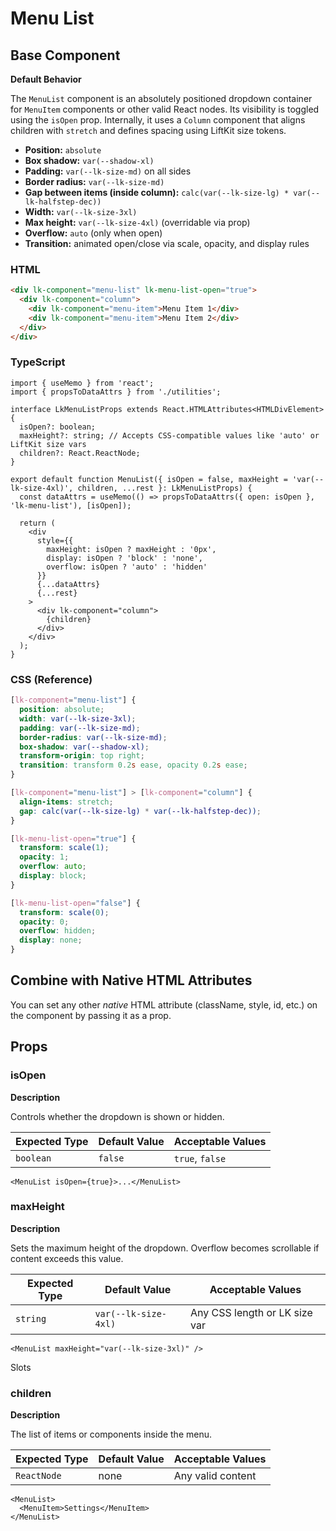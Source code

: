 # Menu List

## Base Component

**Default Behavior**

The `MenuList` component is an absolutely positioned dropdown container for `MenuItem` components or other valid React nodes. Its visibility is toggled using the `isOpen` prop. Internally, it uses a `Column` component that aligns children with `stretch` and defines spacing using LiftKit size tokens.

- **Position:** `absolute`
- **Box shadow:** `var(--shadow-xl)`
- **Padding:** `var(--lk-size-md)` on all sides
- **Border radius:** `var(--lk-size-md)`
- **Gap between items (inside column):** `calc(var(--lk-size-lg) * var(--lk-halfstep-dec))`
- **Width:** `var(--lk-size-3xl)`
- **Max height:** `var(--lk-size-4xl)` (overridable via prop)
- **Overflow:** `auto` (only when open)
- **Transition:** animated open/close via scale, opacity, and display rules

### HTML

```html
<div lk-component="menu-list" lk-menu-list-open="true">
  <div lk-component="column">
    <div lk-component="menu-item">Menu Item 1</div>
    <div lk-component="menu-item">Menu Item 2</div>
  </div>
</div>

```

### TypeScript

```tsx
import { useMemo } from 'react';
import { propsToDataAttrs } from './utilities';

interface LkMenuListProps extends React.HTMLAttributes<HTMLDivElement> {
  isOpen?: boolean;
  maxHeight?: string; // Accepts CSS-compatible values like 'auto' or LiftKit size vars
  children?: React.ReactNode;
}

export default function MenuList({ isOpen = false, maxHeight = 'var(--lk-size-4xl)', children, ...rest }: LkMenuListProps) {
  const dataAttrs = useMemo(() => propsToDataAttrs({ open: isOpen }, 'lk-menu-list'), [isOpen]);

  return (
    <div
      style={{
        maxHeight: isOpen ? maxHeight : '0px',
        display: isOpen ? 'block' : 'none',
        overflow: isOpen ? 'auto' : 'hidden'
      }}
      {...dataAttrs}
      {...rest}
    >
      <div lk-component="column">
        {children}
      </div>
    </div>
  );
}

```

### CSS (Reference)

```css
[lk-component="menu-list"] {
  position: absolute;
  width: var(--lk-size-3xl);
  padding: var(--lk-size-md);
  border-radius: var(--lk-size-md);
  box-shadow: var(--shadow-xl);
  transform-origin: top right;
  transition: transform 0.2s ease, opacity 0.2s ease;
}

[lk-component="menu-list"] > [lk-component="column"] {
  align-items: stretch;
  gap: calc(var(--lk-size-lg) * var(--lk-halfstep-dec));
}

[lk-menu-list-open="true"] {
  transform: scale(1);
  opacity: 1;
  overflow: auto;
  display: block;
}

[lk-menu-list-open="false"] {
  transform: scale(0);
  opacity: 0;
  overflow: hidden;
  display: none;
}

```

## Combine with Native HTML Attributes

You can set any other *native* HTML attribute (className, style, id, etc.) on the component by passing it as a prop.

## Props

### **isOpen**

**Description**

Controls whether the dropdown is shown or hidden.

| **Expected Type** | **Default Value** | **Acceptable Values** |
| --- | --- | --- |
| `boolean` | `false` | `true`, `false` |

```tsx
<MenuList isOpen={true}>...</MenuList>

```

### **maxHeight**

**Description**

Sets the maximum height of the dropdown. Overflow becomes scrollable if content exceeds this value.

| **Expected Type** | **Default Value** | **Acceptable Values** |
| --- | --- | --- |
| `string` | `var(--lk-size-4xl)` | Any CSS length or LK size var |

```tsx
<MenuList maxHeight="var(--lk-size-3xl)" />

```

Slots

### **children**

**Description**

The list of items or components inside the menu.

| **Expected Type** | **Default Value** | **Acceptable Values** |
| --- | --- | --- |
| `ReactNode` | none | Any valid content |

```tsx
<MenuList>
  <MenuItem>Settings</MenuItem>
</MenuList>

```